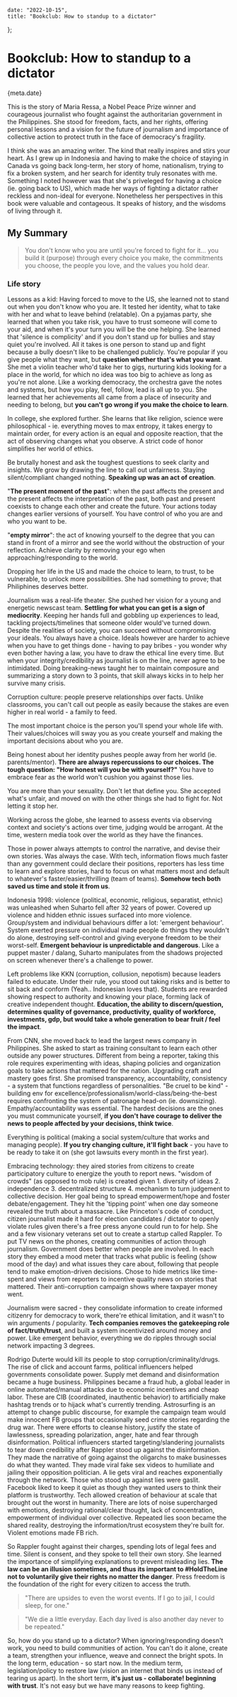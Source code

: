 
    date: "2022-10-15",
    title: "Bookclub: How to standup to a dictator"
};


# Bookclub: How to standup to a dictator

<Time>{meta.date}</Time>

This is the story of Maria Ressa, a Nobel Peace Prize winner and courageous journalist who fought against the authoritarian government in the Philippines. She stood for freedom, facts, and her rights, offering personal lessons and a vision for the future of journalism and importance of collective action to protect truth in the face of democracy's fragility.

I think she was an amazing writer. The kind that really inspires and stirs your heart. As I grew up in Indonesia and having to make the choice of staying in Canada vs going back long-term, her story of home, nationalism, trying to fix a broken system, and her search for identity truly resonates with me. Something I noted however was that she's priveleged for having a choice (ie. going back to US), which made her ways of fighting a dictator rather reckless and non-ideal for everyone. Nonetheless her perspectives in this book were valuable and contageous. It speaks of history, and the wisdoms of living through it.


## My Summary

> You don't know who you are until you're forced to fight for it... you build it (purpose) through every choice you make, the commitments you choose, the people you love, and the values you hold dear.

### Life story

Lessons as a kid: Having forced to move to the US, she learned not to stand out when you don't know who you are. It tested her identity, what to take with her and what to leave behind (relatable). On a pyjamas party, she learned that when you take risk, you have to trust someone will come to your aid, and when it's your turn you will be the one helping. She learned that 'silence is complicity' and if you don't stand up for bullies and stay quiet you're involved. All it takes is one person to stand up and fight because a bully doesn't like to be challenged publicly. You're popular if you give people what they want, but **question whether that's what you want**. She met a violin teacher who'd take her to gigs, nurturing kids looking for a place in the world, for which no idea was too big to achieve as long as you're not alone. Like a working democracy, the orchestra gave the notes and systems, but how you play, feel, follow, lead is all up to you. She learned that her achievements all came from a place of insecurity and needing to belong, but **you can't go wrong if you make the choice to learn**.

In college, she explored further. She learns that like religion, science were philosophical - ie. everything moves to max entropy, it takes energy to maintain order, for every action is an equal and opposite reaction, that the act of observing changes what you observe. A strict code of honor simplifies her world of ethics.

Be brutally honest and ask the toughest questions to seek clarity and insights. We grow by drawing the line to call out unfairness. Staying silent/compliant changed nothing. **Speaking up was an act of creation**.

"**The present moment of the past**": when the past affects the present and the present affects the interpretation of the past, both past and present coexists to change each other and create the future. Your actions today changes earlier versions of yourself. You have control of who you are and who you want to be.

"**empty mirror**": the act of knowing yourself to the degree that you can stand in front of a mirror and see the world without the obstruction of your reflection. Achieve clarity by removing your ego when approaching/responding to the world.

Dropping her life in the US and made the choice to learn, to trust, to be vulnerable, to unlock more possibilities. She had something to prove; that Philiphines deserves better.

Journalism was a real-life theater. She pushed her vision for a young and energetic newscast team. **Settling for what you can get is a sign of mediocrity**. Keeping her hands full and gobbling up experiences to lead, tackling projects/timelines that someone older would've turned down. Despite the realities of society, you can succeed without compromising your ideals. You always have a choice. Ideals however are harder to achieve when you have to get things done - having to pay bribes - you wonder why even bother having a law, you have to draw the ethical line every time. But when your integrity/credibility as journalist is on the line, never agree to be intimidated. Doing breaking-news taught her to maintain composure and summarizing a story down to 3 points, that skill always kicks in to help her survive many crisis.

Corruption culture: people preserve relationships over facts. Unlike classrooms, you can't call out people as easily because the stakes are even higher in real world - a family to feed.

The most important choice is the person you'll spend your whole life with. Their values/choices will sway you as you create yourself and making the important decisions about who you are.

Being honest about her identity pushes people away from her world (ie. parents/mentor). **There are always repercussions to our choices. The tough question: "How honest will you be with yourself?"** You have to embrace fear as the world won't cushion you against those lies.

You are more than your sexuality. Don't let that define you. She accepted what's unfair, and moved on with the other things she had to fight for. Not letting it stop her.

Working across the globe, she learned to assess events via observing context and society's actions over time, judging would be arrogant. At the time, western media took over the world as they have the finances.

Those in power always attempts to control the narrative, and devise their own stories. Was always the case. With tech, information flows much faster than any government could declare their positions, reporters has less time to learn and explore stories, hard to focus on what matters most and default to whatever's faster/easier/thrilling (team of teams). **Somehow tech both saved us time and stole it from us**.

Indonesia 1998: violence (political, economic, religious, separatist, ethnic) was unleashed when Suharto fell after 32 years of power. Covered up violence and hidden ethnic issues surfaced into more violence. Group/system and individual behaviours differ a lot: 'emergent behaviour'. System exerted pressure on individual made people do things they wouldn't do alone, destroying self-control and giving everyone freedom to be their worst-self. **Emergent behaviour is unpredictable and dangerous**. Like a puppet master / dalang, Suharto manipulates from the shadows projected on screen whenever there's a challenge to power.

Left problems like KKN (corruption, collusion, nepotism) because leaders failed to educate. Under their rule, you stood out taking risks and is better to sit back and conform (Yeah.. Indonesian loves that). Students are rewarded showing respect to authority and knowing your place, forming lack of creative independent thought. **Education, the ability to discern/question, determines quality of governance, productivity, quality of workforce, investments, gdp, but would take a whole generation to bear fruit / feel the impact**.

From CNN, she moved back to lead the largest news company in Philippines. She asked to start as training consultant to learn each other outside any power structures. Different from being a reporter, taking this role requires experimenting with ideas, shaping policies and organization goals to take actions that mattered for the nation. Upgrading craft and mastery goes first. She promised transparency, accountability, consistency - a system that functions regardless of personalities. "Be cruel to be kind" - building env for excellence/professionalism/world-class/being-the-best requires confronting the system of patronage head-on (ie. downsizing). Empathy/accountability was essential. The hardest decisions are the ones you must communicate yourself, **if you don't have courage to deliver the news to people affected by your decisions, think twice**.

Everything is political (making a social system/culture that works and managing people). **If you try changing culture, it'll fight back** - you have to be ready to take it on (she got lawsuits every month in the first year).

Embracing technology: they aired stories from citizens to create participatory culture to energize the youth to report news. "wisdom of crowds" (as opposed to mob rule) is created given 1. diversity of ideas 2. independence 3. decentralized structure 4. mechanism to turn judgement to collective decision. Her goal being to spread empowerment/hope and foster debate/engagement. They hit the 'tipping point' when one day someone revealed the truth about a massacre. Like Princeton's code of conduct, citizen journalist made it hard for election candidates / dictator to openly violate rules given there's a free press anyone could run to for help. She and a few visionary veterans set out to create a startup called Rappler. To put TV news on the phones, creating communities of action through journalism. Government does better when people are involved. In each story they embed a mood meter that tracks what public is feeling (show mood of the day) and what issues they care about, following that people tend to make emotion-driven decisions. Chose to hide metrics like time-spent and views from reporters to incentive quality news on stories that mattered. Their anti-corruption campaign shows where taxpayer money went.

Journalism were sacred - they consolidate information to create informed citizenry for democracy to work, there're ethical limitation, and it wasn't to win arguments / popularity. **Tech companies removes the gatekeeping role of fact/truth/trust**, and built a system incentivized around money and power. Like emergent behavior, everything we do ripples through social network impacting 3 degrees.

Rodrigo Duterte would kill its people to stop corruption/criminality/drugs. The rise of click and account farms, political influencers helped governments consolidate power. Supply met demand and disinformation became a huge business. Philippines became a fraud hub, a global leader in online automated/manual attacks due to economic incentives and cheap labor. These are CIB (coordinated, inauthentic behavior) to artificially make hashtag trends or to hijack what's currently trending. Astrosurfing is an attempt to change public discourse, for example the campaign team would make innocent FB groups that occasionally seed crime stories regarding the drug war. There were efforts to cleanse history, justify the state of lawlessness, spreading polarization, anger, hate and fear through disinformation. Political influencers started targeting/slandering journalists to tear down credibility after Rappler stood up against the disinformation. They made the narrative of going against the oligarchs to make businesses do what they wanted. They made viral fake sex videos to humiliate and jailing their opposition politician. A lie gets viral and reaches exponentially through the network. Those who stood up against lies were gaslit. Facebook liked to keep it quiet as though they wanted users to think their platform is trustworthy. Tech allowed creation of behaviour at scale that brought out the worst in humanity. There are lots of noise supercharged with emotions, destroying rational/clear thought, lack of concentration, empowerment of individual over collective. Repeated lies soon became the shared reality, destroying the information/trust ecosystem they're built for. Violent emotions made FB rich.

So Rappler fought against their charges, spending lots of legal fees and time. Silent is consent, and they spoke to tell their own story. She learned the importance of simplifying explanations to prevent misleading lies. **The law can be an illusion sometimes, and thus its important to #HoldTheLine not to voluntarily give their rights no matter the danger**. Press freedom is the foundation of the right for every citizen to access the truth.

> "There are upsides to even the worst events. If I go to jail, I could sleep, for one."

> "We die a little everyday. Each day lived is also another day never to be repeated."

So, how do you stand up to a dictator? When ignoring/responding doesn't work, you need to build communities of action. You can't do it alone, create a team, strengthen your influence, weave and connect the bright spots. In the long term, education - so start now. In the medium term, legislation/policy to restore law (vision an internet that binds us instead of tearing us apart). In the short term, **it's just us - collaborate! beginning with trust**. It's not easy but we have many reasons to keep fighting.
